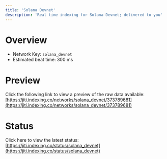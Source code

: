 ```yaml
---
title: 'Solana Devnet'
description: 'Real time indexing for Solana Devnet; delivered to you'
---
```


# Overview
- Network Key: `solana_devnet`
- Estimated beat time: 300 ms

# Preview
Click the following link to view a preview of the raw data available: [https://jiti.indexing.co/networks/solana_devnet/373789681](https://jiti.indexing.co/networks/solana_devnet/373789681)

# Status
Click here to view the latest status: [https://jiti.indexing.co/status/solana_devnet](https://jiti.indexing.co/status/solana_devnet)
